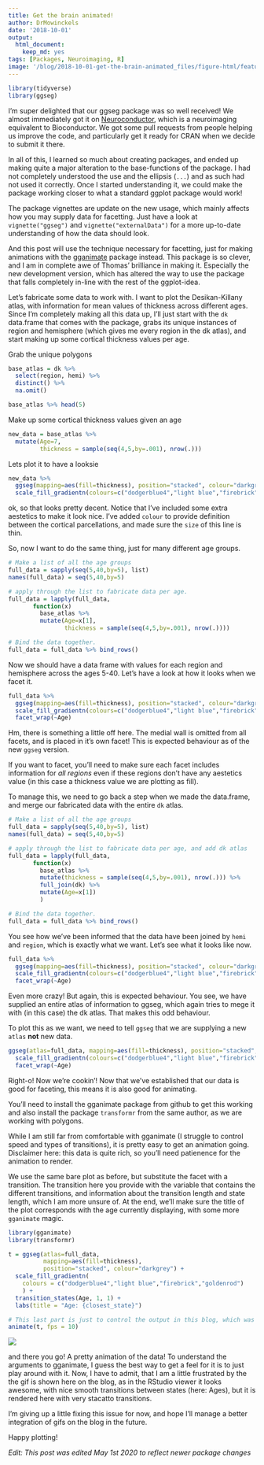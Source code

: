 ```yaml
---
title: Get the brain animated!
author: DrMowinckels
date: '2018-10-01'
output:
  html_document:
    keep_md: yes
tags: [Packages, Neuroimaging, R]
image: '/blog/2018-10-01-get-the-brain-animated_files/figure-html/featured-1.gif' 
---
```


```r
library(tidyverse)
library(ggseg)
```

I'm super delighted that our ggseg package was so well received! We almost immediately got it on [Neuroconductor](https://neuroconductor.org/), which is a neuroimaging equivalent to Bioconductor. We got some pull requests from people helping us improve the code, and particularly get it ready for CRAN when we decide to submit it there. 

In all of this, I learned so much about creating packages, and ended up making quite a major alteration to the base-functions of the package. I had not completely understood the use and the ellipsis (`...`) and as such had not used it correctly. Once I started understanding it, we could make the package working closer to what a standard ggplot package would work!

The package vignettes are update on the new usage, which mainly affects how you may supply data for facetting. Just have a look at  `vignette("ggseg")` and `vignette("externalData")` for a more up-to-date understanding of how the data should look. 

And this post will use the technique necessary for facetting, just for making animations with the [gganimate](https://github.com/thomasp85/gganimate) package instead. This package is so clever, and I am in complete awe of Thomas' brilliance in making it. Especially the new development version, which has altered the way to use the package that falls completely in-line with the rest of the ggplot-idea. 

Let's fabricate some data to work with. I want to plot the Desikan-Killany atlas, with information for mean values of thickness across different ages. Since I'm completely making all this data up, I'll just start with the `dk` data.frame that comes with the package, grabs its unique instances of region and hemisphere (which gives me every region in the dk atlas), and start making up some cortical thickness values per age.

Grab the unique polygons
```r
base_atlas = dk %>% 
  select(region, hemi) %>% 
  distinct() %>% 
  na.omit()

base_atlas %>% head(5)
```

Make up some cortical thickness values given an age
```r
new_data = base_atlas %>% 
  mutate(Age=7,
         thickness = sample(seq(4,5,by=.001), nrow(.)))
```

Lets plot it to have a looksie
```r
new_data %>% 
  ggseg(mapping=aes(fill=thickness), position="stacked", colour="darkgrey") +
  scale_fill_gradientn(colours=c("dodgerblue4","light blue","firebrick","goldenrod"))
```

ok, so that looks pretty decent. Notice that I've included some extra aestetics to make it look nice. I've added `colour` to provide definition between the cortical parcellations, and made sure the `size` of this line is thin. 

So, now I want to do the same thing, just for many different age groups.

```r
# Make a list of all the age groups
full_data = sapply(seq(5,40,by=5), list)
names(full_data) = seq(5,40,by=5)

# apply through the list to fabricate data per age.
full_data = lapply(full_data, 
       function(x)  
         base_atlas %>% 
         mutate(Age=x[1],
                thickness = sample(seq(4,5,by=.001), nrow(.))))

# Bind the data together.
full_data = full_data %>% bind_rows()
```

Now we should have a data frame with values for each region and hemisphere across the ages 5-40. 
Let's have a look at how it looks when we facet it.

```r
full_data %>% 
  ggseg(mapping=aes(fill=thickness), position="stacked", colour="darkgrey") +
  scale_fill_gradientn(colours=c("dodgerblue4","light blue","firebrick","goldenrod")) +
  facet_wrap(~Age)
```

Hm, there is something a little off here. The medial wall is omitted from all facets, and is placed in it's own facet! 
This is expected behaviour as of the new `ggseg` version. 

If you want to facet, you'll need to make sure each facet includes information for *all regions*  even if these regions don't have any aestetics value (in this case a thickness value we are plotting as fill). 

To manage this, we need to go back a step when we made the data.frame, and merge our fabricated data with the entire `dk` atlas.


```r
# Make a list of all the age groups
full_data = sapply(seq(5,40,by=5), list)
names(full_data) = seq(5,40,by=5)

# apply through the list to fabricate data per age, and add dk atlas
full_data = lapply(full_data, 
       function(x)  
         base_atlas %>% 
         mutate(thickness = sample(seq(4,5,by=.001), nrow(.))) %>% 
         full_join(dk) %>% 
         mutate(Age=x[1])
         )

# Bind the data together.
full_data = full_data %>% bind_rows()
```

You see how we've been informed that the data have been joined by `hemi` and `region`, which is exactly what we want. Let's see what it looks like now.


```r
full_data %>% 
  ggseg(mapping=aes(fill=thickness), position="stacked", colour="darkgrey") +
  scale_fill_gradientn(colours=c("dodgerblue4","light blue","firebrick","goldenrod")) +
  facet_wrap(~Age)
```

Even more crazy! But again, this is expected behaviour. You see, we have supplied an entire atlas of information to ggseg, which again tries to mege it with (in this case)  the dk atlas. That makes this odd behaviour.

To plot this as we want, we need to tell `ggseg` that we are supplying a new `atlas` **not** new data.

```r
ggseg(atlas=full_data, mapping=aes(fill=thickness), position="stacked", colour="darkgrey") +
  scale_fill_gradientn(colours=c("dodgerblue4","light blue","firebrick","goldenrod")) +
  facet_wrap(~Age)
```

Right-o! Now we're cookin'! Now that we've established that our data is good for faceting, this means it is also good for animating.

You'll need to install the gganimate package from github to get this working and also install the package `transformr` from the same author, as we are working with polygons. 

While I am still far from comfortable with gganimate (I struggle to control speed and types of transitions), it is pretty easy to get an animation going. Disclaimer here: this data is quite rich, so you'll need patienence for the animation to render.

We use the same bare plot as before, but substitute the facet with a transition. The transition here you provide with the variable that contains the different transitions, and information about the transition length and state length, which I am more unsure of. At the end, we'll make sure the title of the plot corresponds with the age currently displaying, with some more `gganimate` magic.

```r
library(gganimate)
library(transformr)

t = ggseg(atlas=full_data, 
          mapping=aes(fill=thickness), 
          position="stacked", colour="darkgrey") +
  scale_fill_gradientn(
    colours = c("dodgerblue4","light blue","firebrick","goldenrod")
    ) +
  transition_states(Age, 1, 1) + 
  labs(title = "Age: {closest_state}")

# This last part is just to control the output in this blog, which was rendering the gif too slow by default
animate(t, fps = 10) 

```

![](index_files/figure-html/featured-1.gif)


 
and there you go! A pretty animation of the data! To understand the arguments to gganimate, I guess the best way to get a feel for it is to just play around with it. Now, I have to admit, that I am a little frustrated by the the gif is shown here on the blog, as in the RStudio viewer it looks awesome, with nice smooth transitions between states (here: Ages), but it is rendered here with very stacatto transitions.

I'm giving up a little fixing this issue for now, and hope I'll manage a better integration of gifs on the blog in the future.
  
Happy plotting!

_Edit: This post was edited May 1st 2020 to reflect newer package changes_

